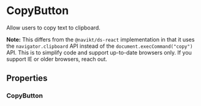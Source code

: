 

<Meta of={CopyButton} />

# CopyButton

Allow users to copy text to clipboard.

**Note:**
This differs from the `@navikt/ds-react` implementation in that it uses the `navigator.clipboard` API instead of the `document.execCommand("copy")` API.
This is to simplify code and support up-to-date browsers only. If you support IE or older browsers, reach out.

<Primary />

## Properties

### CopyButton

<Controls />

<Stories includePrimary={false} />
